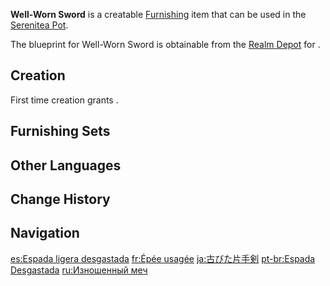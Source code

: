{{Furnishing Infobox
|id             = 364205
|image          = Item Well-Worn Sword.png
|category       = Wall Decor
|subcategory    = Hanging Ornament
|quality        = 2
|adeptal_energy = 30
|load           = 85
|reduced_load   = 64
|description    = A well-used decorative one-handed sword. Weapons of this kind have been popular for many years.<br>After a bit of sharpening, it should be able to slice thin leather armor.<br>Normally, if one could take up some old weapon and take up a threatening enough stance, one might be mistaken for a real expert and emerge victorious without a fight.
|blueprint      = Realm Depot
}}
'''Well-Worn Sword''' is a creatable [[Furnishing]] item that can be used in the [[Serenitea Pot]].

The blueprint for Well-Worn Sword is obtainable from the [[Realm Depot]] for {{Item|Realm Currency|24|x=80}}.

==Creation==
First time creation grants {{Item|Trust|24|x=30}}.
{{Recipe
|type = Creation
|time = 12h
|Fir Wood = 4
|Iron Chunk = 4
|sort = Fir Wood;Iron Chunk
}}

==Furnishing Sets==
{{Craft Usage|type=Furnishing Set}}

==Other Languages==
{{Other Languages
|en      = Well-Worn Sword
|zhs     = 半旧的单手剑
|zhs_rm  = Bànjiù de Dānshǒujiàn
|zht     = 半舊的單手劍
|zht_rm  = Bànjiù de Dānshǒujiàn
|zh_tl   = Half-Old Sword
|ja      = 古びた片手剣
|ja_rm   = Furubita Katateken
|ja_tl   = Old Sword
|ko      = 낡은 한손검
|ko_rm   = Nalgeun Hansongeom
|ko_tl   = Old One-handed Sword
|es      = Espada ligera desgastada
|es_tl   = Worn Light Sword
|fr      = Épée usagée
|fr_tl   = Worn Sword
|ru      = Изношенный меч
|ru_tl   = Worn-Out Sword
|th      = ดาบกึ่งโบราณ
|th_rm   = 
|th_tl   = 
|vi      = Kiếm Đơn Cũ Kỹ
|vi_tl   = 
|de      = Abgenutzter Einhänder
|de_tl   = Worn One-Handed Sword
|id      = Pedang Usang
|id_tl   = Worn Sword
|pt      = Espada Desgastada
|pt_tl   = 
|tr      = Antika Kılıç
|tr_tl   = 
|it      = Spada consumata
|it_tl   = 
}}

==Change History==
{{Change History|1.5}}

==Navigation==
{{Furnishing Navbox|interior}}

[[es:Espada ligera desgastada]]
[[fr:Épée usagée]]
[[ja:古びた片手剣]]
[[pt-br:Espada Desgastada]]
[[ru:Изношенный меч]]